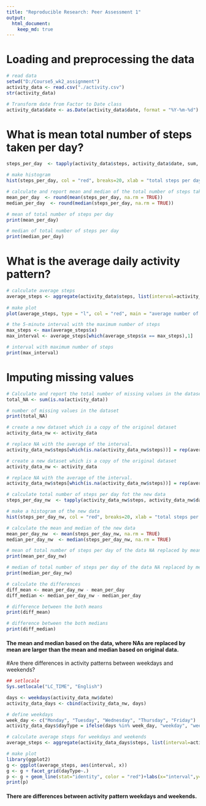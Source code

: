 ---
title: "Reproducible Research: Peer Assessment 1"
output: 
  html_document:
    keep_md: true
---


# Loading and preprocessing the data

```{r, echo = TRUE}
# read data
setwd("D:/Course5_wk2_assignment")
activity_data <- read.csv("./activity.csv")
str(activity_data)

# Transform date from Factor to Date class 
activity_data$date <- as.Date(activity_data$date, format = "%Y-%m-%d")
```

# What is mean total number of steps taken per day?
```{r, echo = TRUE}
steps_per_day  <- tapply(activity_data$steps, activity_data$date, sum, na.rm= TRUE)

# make histogram
hist(steps_per_day, col = "red", breaks=20, xlab = "total steps per day", main ="Histogram total number of steps per day" )

# calculate and report mean and median of the total number of steps taken per day
mean_per_day  <- round(mean(steps_per_day, na.rm = TRUE))
median_per_day  <- round(median(steps_per_day, na.rm = TRUE))

# mean of total number of steps per day
print(mean_per_day)

# median of total number of steps per day
print(median_per_day)

```

# What is the average daily activity pattern?
```{r}
# calculate average steps
average_steps <- aggregate(activity_data$steps, list(interval=activity_data$interval), mean, na.rm = TRUE)
     
# make plot
plot(average_steps, type = "l", col = "red", main = "average number of steps of the 5-minute interval", xlab = "5-minute interval", ylab = "average number of steps")

# the 5-minute interval with the maximum number of steps
max_steps <- max(average_steps$x)
max_interval <- average_steps[which(average_steps$x == max_steps),1]

# interval with maximum number of steps
print(max_interval)

```

# Imputing missing values
```{r}
# Calculate and report the total number of missing values in the dataset 
total_NA <- sum(is.na(activity_data))

# number of missing values in the dataset
print(total_NA)

# create a new dataset which is a copy of the original dataset
activity_data_nw <- activity_data

# replace NA with the average of the interval.
activity_data_nw$steps[which(is.na(activity_data_nw$steps))] = rep(average_steps$x, 288)[which(is.na(activity_data_nw$steps))]

# create a new dataset which is a copy of the original dataset
activity_data_nw <- activity_data

# replace NA with the average of the interval.
activity_data_nw$steps[which(is.na(activity_data_nw$steps))] = rep(average_steps$x, 288)[which(is.na(activity_data_nw$steps))]

# calculate total number of steps per day fot the new data
steps_per_day_nw  <- tapply(activity_data_nw$steps, activity_data_nw$date, sum, na.rm= TRUE)

# make a histogram of the new data
hist(steps_per_day_nw, col = "red", breaks=20, xlab = "total steps per day", main ="Histogram of total number of steps per day (NA replaced by mean)" )

# calculate the mean and median of the new data
mean_per_day_nw  <- mean(steps_per_day_nw, na.rm = TRUE)
median_per_day_nw  <- median(steps_per_day_nw, na.rm = TRUE)

# mean of total number of steps per day of the data NA replaced by mean
print(mean_per_day_nw)

# median of total number of steps per day of the data NA replaced by mean
print(median_per_day_nw)

# calculate the differences
diff_mean <- mean_per_day_nw - mean_per_day
diff_median <- median_per_day_nw - median_per_day

# difference between the both means
print(diff_mean)

# difference between the both medians
print(diff_median)
```

#### The mean and median based on the data, where NAs are replaced by mean are larger than the mean and median based on original data.


#Are there differences in activity patterns between weekdays and weekends?

```{r}
## setlocale
Sys.setlocale("LC_TIME", "English")

days <- weekdays(activity_data_nw$date)
activity_data_days <- cbind(activity_data_nw, days)

# define weekdays    
week_day <- c("Monday", "Tuesday", "Wednesday", "Thursday", "Friday")
activity_data_days$dayType = ifelse(days %in% week_day, "weekday", "weekend")

# calculate average steps for weekdays and weekends
average_steps <- aggregate(activity_data_days$steps, list(interval=activity_data_days$interval, dayType = activity_data_days$dayType), mean, na.rm = TRUE)

# make plot
library(ggplot2)
g <- ggplot(average_steps, aes(interval, x))
g <- g + facet_grid(dayType~.)
p <- g + geom_line(stat="identity", color = "red")+labs(x="interval",y="number of steps")+labs(title="activity patterns between weekdays and weekends")
print(p)
```

#### There are differences between activity pattern weekdays and weekends.


